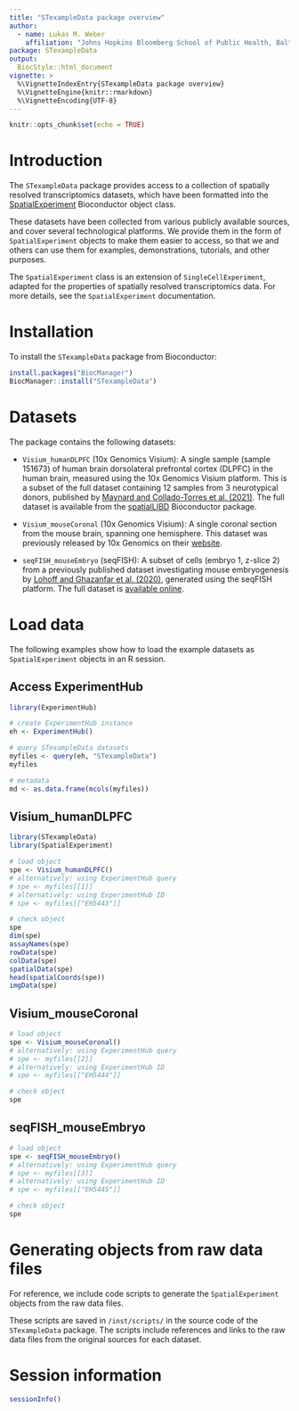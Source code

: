 ```yaml
---
title: "STexampleData package overview"
author: 
  - name: Lukas M. Weber
    affiliation: "Johns Hopkins Bloomberg School of Public Health, Baltimore, MD, USA"
package: STexampleData
output: 
  BiocStyle::html_document
vignette: >
  %\VignetteIndexEntry{STexampleData package overview}
  %\VignetteEngine{knitr::rmarkdown}
  %\VignetteEncoding{UTF-8}
---
```


```r
knitr::opts_chunk$set(echo = TRUE)
```


# Introduction

The `STexampleData` package provides access to a collection of spatially resolved transcriptomics datasets, which have been formatted into the [SpatialExperiment](https://bioconductor.org/packages/SpatialExperiment) Bioconductor object class.

These datasets have been collected from various publicly available sources, and cover several technological platforms. We provide them in the form of `SpatialExperiment` objects to make them easier to access, so that we and others can use them for examples, demonstrations, tutorials, and other purposes.

The `SpatialExperiment` class is an extension of `SingleCellExperiment`, adapted for the properties of spatially resolved transcriptomics data. For more details, see the `SpatialExperiment` documentation.


# Installation

To install the `STexampleData` package from Bioconductor:

```r
install.packages("BiocManager")
BiocManager::install("STexampleData")
```


# Datasets

The package contains the following datasets:

- `Visium_humanDLPFC` (10x Genomics Visium): A single sample (sample 151673) of human brain dorsolateral prefrontal cortex (DLPFC) in the human brain, measured using the 10x Genomics Visium platform. This is a subset of the full dataset containing 12 samples from 3 neurotypical donors, published by [Maynard and Collado-Torres et al. (2021)](https://www.nature.com/articles/s41593-020-00787-0). The full dataset is available from the [spatialLIBD](http://bioconductor.org/packages/spatialLIBD) Bioconductor package.

- `Visium_mouseCoronal` (10x Genomics Visium): A single coronal section from the mouse brain, spanning one hemisphere. This dataset was previously released by 10x Genomics on their [website](https://support.10xgenomics.com/spatial-gene-expression/datasets/1.1.0/V1_Adult_Mouse_Brain).

- `seqFISH_mouseEmbryo` (seqFISH): A subset of cells (embryo 1, z-slice 2) from a previously published dataset investigating mouse embryogenesis by [Lohoff and Ghazanfar et al. (2020)](https://www.biorxiv.org/content/10.1101/2020.11.20.391896v1), generated using the seqFISH platform. The full dataset is [available online](https://marionilab.cruk.cam.ac.uk/SpatialMouseAtlas/).


# Load data

The following examples show how to load the example datasets as `SpatialExperiment` objects in an R session.


## Access ExperimentHub

```r
library(ExperimentHub)
```

```r
# create ExperimentHub instance
eh <- ExperimentHub()

# query STexampleData datasets
myfiles <- query(eh, "STexampleData")
myfiles

# metadata
md <- as.data.frame(mcols(myfiles))
```


## Visium_humanDLPFC

```r
library(STexampleData)
library(SpatialExperiment)
```

```r
# load object
spe <- Visium_humanDLPFC()
# alternatively: using ExperimentHub query
# spe <- myfiles[[1]]
# alternatively: using ExperimentHub ID
# spe <- myfiles[["EH5443"]]

# check object
spe
dim(spe)
assayNames(spe)
rowData(spe)
colData(spe)
spatialData(spe)
head(spatialCoords(spe))
imgData(spe)
```


## Visium_mouseCoronal

```r
# load object
spe <- Visium_mouseCoronal()
# alternatively: using ExperimentHub query
# spe <- myfiles[[2]]
# alternatively: using ExperimentHub ID
# spe <- myfiles[["EH5444"]]

# check object
spe
```


## seqFISH_mouseEmbryo

```r
# load object
spe <- seqFISH_mouseEmbryo()
# alternatively: using ExperimentHub query
# spe <- myfiles[[3]]
# alternatively: using ExperimentHub ID
# spe <- myfiles[["EH5445"]]

# check object
spe
```


# Generating objects from raw data files

For reference, we include code scripts to generate the `SpatialExperiment` objects from the raw data files.

These scripts are saved in `/inst/scripts/` in the source code of the `STexampleData` package. The scripts include references and links to the raw data files from the original sources for each dataset.


# Session information

```r
sessionInfo()
```


